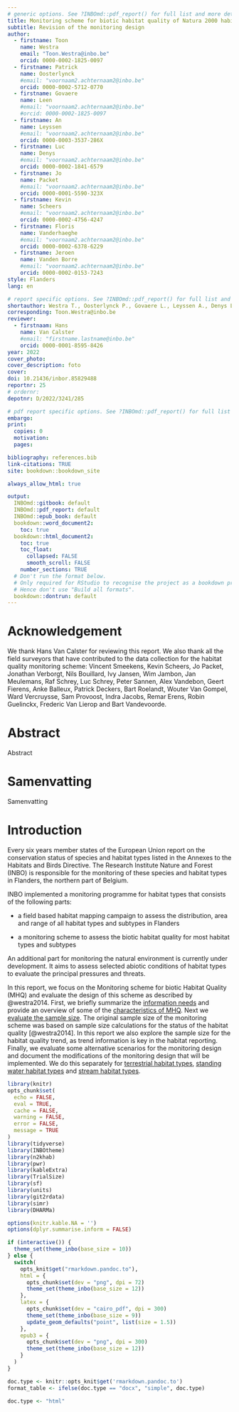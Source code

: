 ```yaml
---
# generic options. See ?INBOmd::pdf_report() for full list and more details.
title: Monitoring scheme for biotic habitat quality of Natura 2000 habitat types in Flanders, Belgium
subtitle: Revision of the monitoring design
author: 
  - firstname: Toon
    name: Westra
    email: "Toon.Westra@inbo.be"
    orcid: 0000-0002-1825-0097
  - firstname: Patrick 
    name: Oosterlynck
    #email: "voornaam2.achternaam2@inbo.be"
    orcid: 0000-0002-5712-0770
  - firstname: Govaere 
    name: Leen
    #email: "voornaam2.achternaam2@inbo.be"
    #orcid: 0000-0002-1825-0097
  - firstname: An 
    name: Leyssen
    #email: "voornaam2.achternaam2@inbo.be"
    orcid: 0000-0003-3537-286X
  - firstname: Luc 
    name: Denys
    #email: "voornaam2.achternaam2@inbo.be"
    orcid: 0000-0002-1841-6579
  - firstname: Jo 
    name: Packet
    #email: "voornaam2.achternaam2@inbo.be"
    orcid: 0000-0001-5590-323X
  - firstname: Kevin 
    name: Scheers
    #email: "voornaam2.achternaam2@inbo.be"
    orcid: 0000-0002-4756-4247
  - firstname: Floris 
    name: Vanderhaeghe
    #email: "voornaam2.achternaam2@inbo.be"
    orcid: 0000-0002-6378-6229
  - firstname: Jeroen 
    name: Vanden Borre
    #email: "voornaam2.achternaam2@inbo.be"
    orcid: 0000-0002-0153-7243
style: Flanders
lang: en

# report specific options. See ?INBOmd::pdf_report() for full list and more details.
shortauthor: Westra T., Oosterlynck P., Govaere L., Leyssen A., Denys L., Packet J., Scheers K., Vanderhaeghe F and Vanden Borre J.
corresponding: Toon.Westra@inbo.be
reviewer:
  - firstnaam: Hans
    name: Van Calster
    #email: "firstname.lastname@inbo.be"
    orcid: 0000-0001-8595-8426
year: 2022
cover_photo:
cover_description: foto
cover:
doi: 10.21436/inbor.85829488
reportnr: 25
# ordernr:
depotnr: D/2022/3241/285

# pdf report specific options. See ?INBOmd::pdf_report() for full list and more details.
embargo:
print:
  copies: 0
  motivation:
  pages:

bibliography: references.bib
link-citations: TRUE
site: bookdown::bookdown_site

always_allow_html: true

output:
  INBOmd::gitbook: default
  INBOmd::pdf_report: default
  INBOmd::epub_book: default
  bookdown::word_document2:
    toc: true
  bookdown::html_document2:
    toc: true
    toc_float:
      collapsed: FALSE
      smooth_scroll: FALSE
    number_sections: TRUE
  # Don't run the format below.
  # Only required for RStudio to recognise the project as a bookdown project.
  # Hence don't use "Build all formats".
  bookdown::dontrun: default
---
```



# Acknowledgement {-}

We thank Hans Van Calster for reviewing this report. We also thank all the field surveyors that have contributed to the data collection for the habitat quality monitoring scheme: Vincent Smeekens, Kevin Scheers, Jo Packet, Jonathan Verborgt, Nils Bouillard, Ivy Jansen, Wim Jambon, Jan Meulemans, Raf Schrey, Luc Schrey, Peter Sannen,
Alex Vandebon, Geert Fierens, Anke Balleux, Patrick Deckers, Bart Roelandt, Wouter Van Gompel, Ward Vercruysse, Sam Provoost, Indra Jacobs, Remar Erens, Robin Guelinckx, Frederic Van Lierop and Bart Vandevoorde.

# Abstract {-}

Abstract

\bdutch

# Samenvatting {-}

Samenvatting

\edutch

# Introduction

Every six years member states of the European Union report on the conservation status of species and habitat types listed in the Annexes to the Habitats and Birds Directive. The Research Institute Nature and Forest (INBO) is responsible for the monitoring of these species and habitat types in Flanders, the northern part of Belgium. 

INBO implemented a monitoring programme for habitat types that consists of the following parts:

+ a field based habitat mapping campaign to assess the distribution, area and range of all habitat types and subtypes in Flanders

+ a monitoring scheme to assess the biotic habitat quality for most habitat types and subtypes

An additional part for monitoring the natural environment is currently under development. It aims to assess selected abiotic conditions of habitat types to evaluate the principal pressures and threats. 

In this report, we focus on the Monitoring scheme for biotic Habitat Quality (MHQ) and evaluate the design of this scheme as described by @westra2014. First, we briefly summarize the [information needs](#information) and provide an overview of some of the [characteristics of MHQ](#overview). Next we [evaluate the sample size](#samplesize). The original sample size of the monitoring scheme was based on sample size calculations for the status of the habitat quality [@westra2014]. In this report we also explore the sample size for the habitat quality trend, as trend information is key in the habitat reporting. Finally, we evaluate some alternative scenarios for the monitoring design and document the modifications of the monitoring design that will be implemented. We do this separately for [terrestrial habitat types](#scenarioterr), [standing water habitat types](#scenariostandwater) and [stream habitat types](#scenariostream).  

```r
library(knitr)
opts_chunk$set(
  echo = FALSE,
  eval = TRUE,
  cache = FALSE,
  warning = FALSE,
  error = FALSE,
  message = TRUE
)
library(tidyverse)
library(INBOtheme)
library(n2khab)
library(pwr)
library(kableExtra)
library(TrialSize)
library(sf)
library(units)
library(git2rdata)
library(simr)
library(DHARMa)

options(knitr.kable.NA = '')
options(dplyr.summarise.inform = FALSE)

if (interactive()) {
  theme_set(theme_inbo(base_size = 10))
} else {
  switch(
    opts_knit$get("rmarkdown.pandoc.to"),
    html = {
      opts_chunk$set(dev = "png", dpi = 72)
      theme_set(theme_inbo(base_size = 12))
    },
    latex = {
      opts_chunk$set(dev = "cairo_pdf", dpi = 300)
      theme_set(theme_inbo(base_size = 9))
      update_geom_defaults("point", list(size = 1.5))
    },
    epub3 = {
      opts_chunk$set(dev = "png", dpi = 300)
      theme_set(theme_inbo(base_size = 12))
    }
  )
}

doc.type <- knitr::opts_knit$get('rmarkdown.pandoc.to')
format_table <- ifelse(doc.type == "docx", "simple", doc.type)

doc.type <- "html"
```
